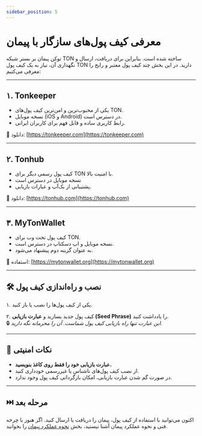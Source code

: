 ```yaml
---
sidebar_position: 5
---
```


# معرفی کیف پول‌های سازگار با پیمان

توکن پیمان بر بستر شبکه TON ساخته شده است. بنابراین برای دریافت، ارسال و نگهداری آن، نیاز به یک کیف پول TON دارید. در این بخش چند کیف پول معتبر و رایج را معرفی می‌کنیم:

---

## ۱. Tonkeeper

- یکی از محبوب‌ترین و امن‌ترین کیف پول‌های TON.
- نسخه موبایل (iOS و Android) در دسترس است.
- رابط کاربری ساده و قابل فهم برای کاربران ایرانی.

🔗 دانلود: [https://tonkeeper.com](https://tonkeeper.com)

---

## ۲. Tonhub

- کیف پول رسمی دیگر برای TON با امنیت بالا.
- نسخه موبایل در دسترس است
- پشتیبانی از بک‌آپ و عبارات بازیابی.

🔗 دانلود: [https://tonhub.com](https://tonhub.com)

---

## ۳. MyTonWallet

- کیف پول تحت وب برای TON.
- نسخه موبایل و اپ دسکتاپ در دسترس است.
- به عنوان گزینه دوم پیشنهاد می‌شود.

🔗 استفاده: [https://mytonwallet.org](https://mytonwallet.org)

---

## 🛠️ نصب و راه‌اندازی کیف پول

۱. یکی از کیف پول‌ها را نصب یا باز کنید.

۲. کیف پول جدید بسازید و **عبارت بازیابی (Seed Phrase)** را یادداشت کنید.  
   🔒 *این عبارت تنها راه بازیابی کیف پول شماست. آن را محرمانه نگه دارید.*

---

## 📌 نکات امنیتی

- **عبارت بازیابی خود را فقط روی کاغذ بنویسید.**
- از نصب کیف پول‌های ناشناس یا غیررسمی خودداری کنید.
- در صورت گم شدن عبارت بازیابی، امکان بازگردانی کیف پول وجود ندارد.

---

## ⏭️ مرحله بعد

اکنون می‌توانید با استفاده از کیف پول، پیمان را دریافت یا ارسال کنید. اگر هنوز با چرخه فنی و نحوه عملکرد پیمان آشنا نیستید، بخش [نحوه عملکرد پیمان](how-it-works) را بخوانید.
